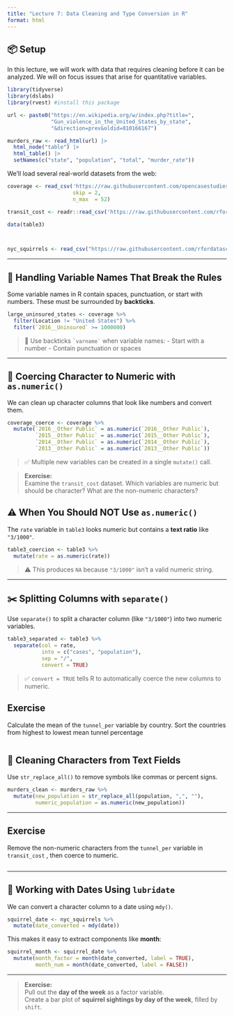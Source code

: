 ```yaml
---
title: "Lecture 7: Data Cleaning and Type Conversion in R"
format: html
---
```


## 📦 Setup

In this lecture, we will work with data that requires cleaning before it can be analyzed. We will on focus issues that arise for quantitative variables.

```r
library(tidyverse)
library(dslabs)
library(rvest) #install this package 

url <- paste0("https://en.wikipedia.org/w/index.php?title=",
              "Gun_violence_in_the_United_States_by_state",
              "&direction=prev&oldid=810166167")

murders_raw <- read_html(url) |>
  html_node("table") |>
  html_table() |>
  setNames(c("state", "population", "total", "murder_rate"))
```

We'll load several real-world datasets from the web:

```r
coverage <- read_csv('https://raw.githubusercontent.com/opencasestudies/ocs-healthexpenditure/master/data/KFF/healthcare-coverage.csv', 
                     skip = 2,
                     n_max  = 52)

transit_cost <- readr::read_csv('https://raw.githubusercontent.com/rfordatascience/tidytuesday/master/data/2021/2021-01-05/transit_cost.csv')

data(table3)



nyc_squirrels <- read_csv("https://raw.githubusercontent.com/rfordatascience/tidytuesday/master/data/2019/2019-10-29/nyc_squirrels.csv")
```

------------------------------------------------------------------------

## 🧩 Handling Variable Names That Break the Rules

Some variable names in R contain spaces, punctuation, or start with numbers. These must be surrounded by **backticks**.

```r
large_uninsured_states <- coverage %>%
  filter(Location != "United States") %>%
  filter(`2016__Uninsured` >= 1000000)
```

> 🧠 Use backticks `` `varname` `` when variable names: - Start with a number - Contain punctuation or spaces

------------------------------------------------------------------------

## 🔁 Coercing Character to Numeric with `as.numeric()`

We can clean up character columns that look like numbers and convert them.

```r
coverage_coerce <- coverage %>%
  mutate(`2016__Other Public` = as.numeric(`2016__Other Public`),
         `2015__Other Public` = as.numeric(`2015__Other Public`),
         `2014__Other Public` = as.numeric(`2014__Other Public`),
         `2013__Other Public` = as.numeric(`2013__Other Public`))
```

> ✅ Multiple new variables can be created in a single `mutate()` call.

> **Exercise:**\
> Examine the `transit_cost` dataset. Which variables are numeric but should be character? What are the non-numeric characters?

## ⚠️ When You Should NOT Use `as.numeric()`

The `rate` variable in `table3` looks numeric but contains a **text ratio** like `"3/1000"`.

```r
table3_coercion <- table3 %>%
  mutate(rate = as.numeric(rate))
```

> ⚠️ This produces `NA` because `"3/1000"` isn't a valid numeric string.

------------------------------------------------------------------------

## ✂️ Splitting Columns with `separate()`

Use `separate()` to split a character column (like `"3/1000"`) into two numeric variables.

```r
table3_separated <- table3 %>%
  separate(col = rate,
           into = c("cases", "population"),
           sep = "/",
           convert = TRUE)
```

> ✅ `convert = TRUE` tells R to automatically coerce the new columns to numeric.

## Exercise

Calculate the mean of the `tunnel_per` variable by country. Sort the countries from highest to lowest mean tunnel percentage

```r


```

## 🧹 Cleaning Characters from Text Fields

Use `str_replace_all()` to remove symbols like commas or percent signs.

```r
murders_clean <- murders_raw %>%
  mutate(new_population = str_replace_all(population, ",", ""),
         numeric_population = as.numeric(new_population))
```

------------------------------------------------------------------------

## Exercise

Remove the non-numeric characters from the `tunnel_per` variable in `transit_cost` , then coerce to numeric.

```r

```

------------------------------------------------------------------------

## 📆 Working with Dates Using `lubridate`

We can convert a character column to a date using `mdy()`.

```r
squirrel_date <- nyc_squirrels %>%
  mutate(date_converted = mdy(date))
```

This makes it easy to extract components like **month**:

```r
squirrel_month <- squirrel_date %>%
  mutate(month_factor = month(date_converted, label = TRUE),
         month_num = month(date_converted, label = FALSE))
```

------------------------------------------------------------------------

> **Exercise:**\
> Pull out the **day of the week** as a factor variable.\
> Create a bar plot of **squirrel sightings by day of the week**, filled by `shift`.

```r

```
